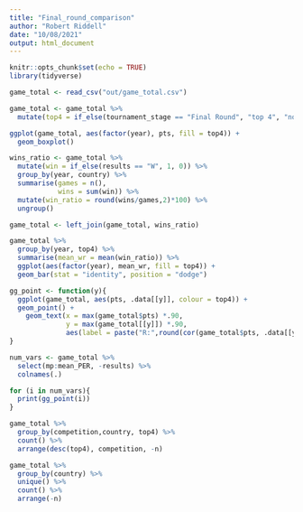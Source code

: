 ```yaml
---
title: "Final_round_comparison"
author: "Robert Riddell"
date: "10/08/2021"
output: html_document
---
```


```r
knitr::opts_chunk$set(echo = TRUE)
library(tidyverse)
```

```r
game_total <- read_csv("out/game_total.csv")
```

```r
game_total <- game_total %>% 
  mutate(top4 = if_else(tournament_stage == "Final Round", "top 4", "not top 4"))

ggplot(game_total, aes(factor(year), pts, fill = top4)) +
  geom_boxplot()

wins_ratio <- game_total %>% 
  mutate(win = if_else(results == "W", 1, 0)) %>% 
  group_by(year, country) %>% 
  summarise(games = n(),
            wins = sum(win)) %>% 
  mutate(win_ratio = round(wins/games,2)*100) %>% 
  ungroup()

game_total <- left_join(game_total, wins_ratio)      

game_total %>% 
  group_by(year, top4) %>% 
  summarise(mean_wr = mean(win_ratio)) %>% 
  ggplot(aes(factor(year), mean_wr, fill = top4)) +
  geom_bar(stat = "identity", position = "dodge")

gg_point <- function(y){
  ggplot(game_total, aes(pts, .data[[y]], colour = top4)) +
  geom_point() +
    geom_text(x = max(game_total$pts) *.90, 
              y = max(game_total[[y]]) *.90, 
              aes(label = paste("R:",round(cor(game_total$pts, .data[[y]]),2))))
}

num_vars <- game_total %>% 
  select(mp:mean_PER, -results) %>% 
  colnames(.)

for (i in num_vars){
  print(gg_point(i))
}

game_total %>% 
  group_by(competition,country, top4) %>% 
  count() %>% 
  arrange(desc(top4), competition, -n)

game_total %>% 
  group_by(country) %>% 
  unique() %>% 
  count() %>%  
  arrange(-n) 


```

```r

```

